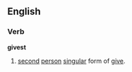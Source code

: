 ==English==

===Verb===
'''givest'''

# {{archaic}} [[second]] [[person]] [[singular]] form of [[give]].